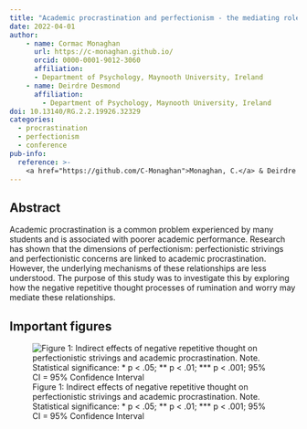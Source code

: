 ```yaml
---
title: "Academic procrastination and perfectionism - the mediating role of temporal thought"
date: 2022-04-01
author:
    - name: Cormac Monaghan
      url: https://c-monaghan.github.io/
      orcid: 0000-0001-9012-3060
      affiliation: 
      - Department of Psychology, Maynooth University, Ireland
    - name: Deirdre Desmond
      affiliation:
        - Department of Psychology, Maynooth University, Ireland
doi: 10.13140/RG.2.2.19926.32329
categories:
  - procrastination
  - perfectionism
  - conference
pub-info:
  reference: >-
    <a href="https://github.com/C-Monaghan">Monaghan, C.</a> & Deirdre Desmond. <em>Academic procrastination and perfectionism - the mediating role of temporal thought</em> [Poster Session]. Annual Student Psychology Conference 2022. Waterford Institute of Technology, Ireland. <a href=https://doi.org.10.13140/RG.2.2.19926.32329><code>10.13140/RG.2.2.19926.32329</code></a>
---
```


## Abstract

Academic procrastination is a common problem experienced by many students and is associated with poorer academic performance. Research has shown that the dimensions of perfectionism: perfectionistic strivings and perfectionistic concerns are linked to academic procrastination. However, the underlying mechanisms of these relationships are less understood. The purpose of this study was to investigate this by exploring how the negative repetitive thought processes of rumination and worry may mediate these relationships.

## Important figures

![Figure 1: Indirect effects of negative repetitive thought on perfectionistic strivings and academic procrastination. Note. Statistical significance: \* p \< .05; \*\* p \< .01; \*\*\* p \< .001; 95% CI = 95% Confidence Interval](./Figure_1.png)
